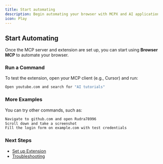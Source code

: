 ```yaml
---
title: Start automating
description: Begin automating your browser with MCPX and AI applications.
icon: Play
---
```


## Start Automating

Once the MCP server and extension are set up, you can start using **Browser MCP** to automate your browser.

### Run a Command

To test the extension, open your MCP client (e.g., Cursor) and run:

```bash
Open youtube.com and search for "AI tutorials"
```

### More Examples

You can try other commands, such as:

```bash
Navigate to github.com and open Rudra78996
Scroll down and take a screenshot
Fill the login form on example.com with test credentials
```

### Next Steps

- [Set up Extension](#set-up-extension)
- [Troubleshooting](#troubleshooting)
